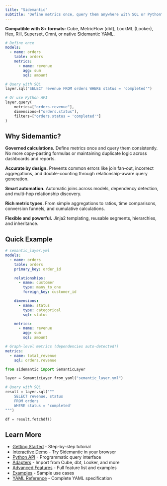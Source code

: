 ```yaml
---
title: "Sidemantic"
subtitle: "Define metrics once, query them anywhere with SQL or Python"
---
```


**Compatible with 8+ formats:** Cube, MetricFlow (dbt), LookML (Looker), Hex, Rill, Superset, Omni, or native Sidemantic YAML.

```yaml
# Define once
models:
  - name: orders
    table: orders
    metrics:
      - name: revenue
        agg: sum
        sql: amount
```

```python
# Query with SQL
layer.sql("SELECT revenue FROM orders WHERE status = 'completed'")

# Or use Python API
layer.query(
    metrics=["orders.revenue"],
    dimensions=["orders.status"],
    filters=["orders.status = 'completed'"]
)
```

## Why Sidemantic?

**Governed calculations.** Define metrics once and query them consistently. No more copy-pasting formulas or maintaining duplicate logic across dashboards and reports.

**Accurate by design.** Prevents common errors like join fan-out, incorrect aggregations, and double-counting through relationship-aware query generation.

**Smart automation.** Automatic joins across models, dependency detection, and multi-hop relationship discovery.

**Rich metric types.** From simple aggregations to ratios, time comparisons, conversion funnels, and cumulative calculations.

**Flexible and powerful.** Jinja2 templating, reusable segments, hierarchies, and inheritance.

## Quick Example

```yaml
# semantic_layer.yml
models:
  - name: orders
    table: orders
    primary_key: order_id

    relationships:
      - name: customer
        type: many_to_one
        foreign_key: customer_id

    dimensions:
      - name: status
        type: categorical
        sql: status

    metrics:
      - name: revenue
        agg: sum
        sql: amount

# Graph-level metrics (dependencies auto-detected!)
metrics:
  - name: total_revenue
    sql: orders.revenue
```

```python
from sidemantic import SemanticLayer

layer = SemanticLayer.from_yaml("semantic_layer.yml")

# Query with SQL
result = layer.sql("""
    SELECT revenue, status
    FROM orders
    WHERE status = 'completed'
""")

df = result.fetchdf()
```

## Learn More

- [Getting Started](getting-started.qmd) - Step-by-step tutorial
- [Interactive Demo](dashboard.qmd) - Try Sidemantic in your browser
- [Python API](python-api.qmd) - Programmatic query interface
- [Adapters](adapters.qmd) - Import from Cube, dbt, Looker, and more
- [Advanced Features](advanced-features.qmd) - Full feature list and examples
- [Examples](examples.qmd) - Sample use cases
- [YAML Reference](YAML_FORMAT.md) - Complete YAML specification
